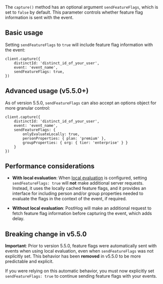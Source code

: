 The `capture()` method has an optional argument `sendFeatureFlags`, which is set to `false` by default. This parameter controls whether feature flag information is sent with the event.

## Basic usage

Setting `sendFeatureFlags` to `true` will include feature flag information with the event:

```node
client.capture({
    distinctId: 'distinct_id_of_your_user',
    event: 'event_name',
    sendFeatureFlags: true,
})
```

## Advanced usage (v5.5.0+)

As of version 5.5.0, `sendFeatureFlags` can also accept an options object for more granular control:

```node
client.capture({
    distinctId: 'distinct_id_of_your_user',
    event: 'event_name',
    sendFeatureFlags: {
        onlyEvaluateLocally: true,
        personProperties: { plan: 'premium' },
        groupProperties: { org: { tier: 'enterprise' } }
    }
})
```

## Performance considerations

- **With local evaluation**: When [local evaluation](/docs/feature-flags/local-evaluation) is configured, setting `sendFeatureFlags: true` will **not** make additional server requests. Instead, it uses the locally cached feature flags, and it provides an interface for including person and/or group properties needed to evaluate the flags in the context of the event, if required.

- **Without local evaluation**: PostHog will make an additional request to fetch feature flag information before capturing the event, which adds delay.

## Breaking change in v5.5.0

**Important**: Prior to version 5.5.0, feature flags were automatically sent with events when using local evaluation, even when `sendFeatureFlags` was not explicitly set. This behavior has been **removed** in v5.5.0 to be more predictable and explicit.

If you were relying on this automatic behavior, you must now explicitly set `sendFeatureFlags: true` to continue sending feature flags with your events.